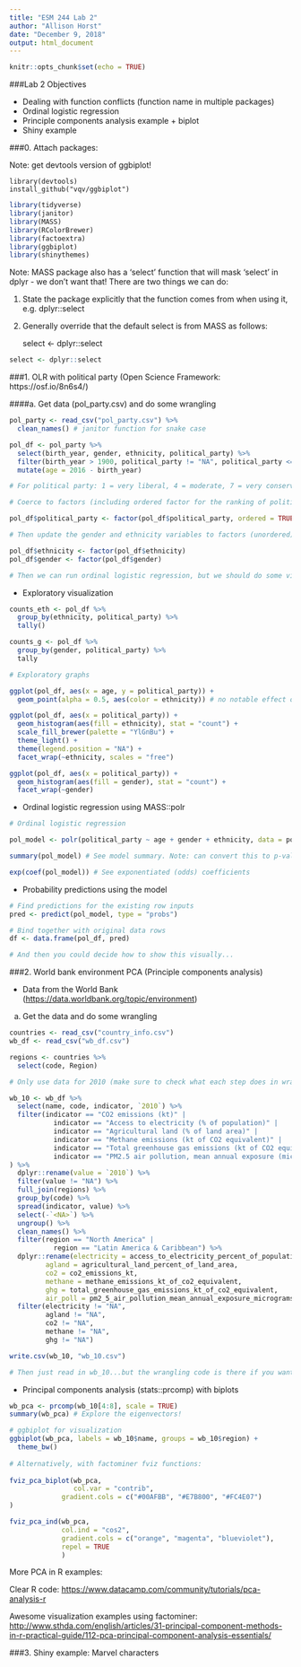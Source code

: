 ```yaml
---
title: "ESM 244 Lab 2"
author: "Allison Horst"
date: "December 9, 2018"
output: html_document
---
```


```r
knitr::opts_chunk$set(echo = TRUE)
```

###Lab 2 Objectives

- Dealing with function conflicts (function name in multiple packages)
- Ordinal logistic regression
- Principle components analysis example + biplot
- Shiny example

###0. Attach packages: 

Note: get devtools version of ggbiplot! 

    library(devtools)
    install_github("vqv/ggbiplot")

```r

library(tidyverse)
library(janitor)
library(MASS)
library(RColorBrewer)
library(factoextra)
library(ggbiplot)
library(shinythemes)

```

Note: MASS package also has a 'select' function that will mask 'select' in dplyr - we don't want that! There are two things we can do: 

(1) State the package explicitly that the function comes from when using it, e.g. dplyr::select

(2) Generally override that the default select is from MASS as follows: 

    select <- dplyr::select
    
```r
select <- dplyr::select
```

###1. OLR with political party (Open Science Framework: https://osf.io/8n6s4/)

####a. Get data (pol_party.csv) and do some wrangling

```r

pol_party <- read_csv("pol_party.csv") %>% 
  clean_names() # janitor function for snake case

pol_df <- pol_party %>% 
  select(birth_year, gender, ethnicity, political_party) %>% 
  filter(birth_year > 1900, political_party != "NA", political_party <= 7) %>% 
  mutate(age = 2016 - birth_year)

# For political party: 1 = very liberal, 4 = moderate, 7 = very conservative

# Coerce to factors (including ordered factor for the ranking of political party)

pol_df$political_party <- factor(pol_df$political_party, ordered = TRUE, levels = c("1","2","3","4","5","6","7")) # Check class and levels to ensure

# Then update the gender and ethnicity variables to factors (unordered)

pol_df$ethnicity <- factor(pol_df$ethnicity)
pol_df$gender <- factor(pol_df$gender) 

# Then we can run ordinal logistic regression, but we should do some visualization first.

```

- Exploratory visualization

```r

counts_eth <- pol_df %>% 
  group_by(ethnicity, political_party) %>% 
  tally()

counts_g <- pol_df %>% 
  group_by(gender, political_party) %>% 
  tally

# Exploratory graphs

ggplot(pol_df, aes(x = age, y = political_party)) +
  geom_point(alpha = 0.5, aes(color = ethnicity)) # no notable effect of age

ggplot(pol_df, aes(x = political_party)) +
  geom_histogram(aes(fill = ethnicity), stat = "count") +
  scale_fill_brewer(palette = "YlGnBu") +
  theme_light() +
  theme(legend.position = "NA") +
  facet_wrap(~ethnicity, scales = "free")

ggplot(pol_df, aes(x = political_party)) +
  geom_histogram(aes(fill = gender), stat = "count") +
  facet_wrap(~gender)

```

- Ordinal logistic regression using MASS::polr

```r
# Ordinal logistic regression

pol_model <- polr(political_party ~ age + gender + ethnicity, data = pol_df) # Run OLR

summary(pol_model) # See model summary. Note: can convert this to p-values if you really MUST. 

exp(coef(pol_model)) # See exponentiated (odds) coefficients

```

- Probability predictions using the model 

```r
# Find predictions for the existing row inputs
pred <- predict(pol_model, type = "probs")

# Bind together with original data rows
df <- data.frame(pol_df, pred)

# And then you could decide how to show this visually...

```

###2. World bank environment PCA (Principle components analysis)

- Data from the World Bank (<https://data.worldbank.org/topic/environment>)

a. Get the data and do some wrangling

```r

countries <- read_csv("country_info.csv")
wb_df <- read_csv("wb_df.csv")

regions <- countries %>% 
  select(code, Region)

# Only use data for 2010 (make sure to check what each step does in wrangling)

wb_10 <- wb_df %>% 
  select(name, code, indicator, `2010`) %>% 
  filter(indicator == "CO2 emissions (kt)" |
           indicator == "Access to electricity (% of population)" |
           indicator == "Agricultural land (% of land area)" |
           indicator == "Methane emissions (kt of CO2 equivalent)" |
           indicator == "Total greenhouse gas emissions (kt of CO2 equivalent)" |
           indicator == "PM2.5 air pollution, mean annual exposure (micrograms per cubic meter)"
) %>% 
  dplyr::rename(value = `2010`) %>% 
  filter(value != "NA") %>% 
  full_join(regions) %>% 
  group_by(code) %>% 
  spread(indicator, value) %>% 
  select(-`<NA>`) %>% 
  ungroup() %>% 
  clean_names() %>% 
  filter(region == "North America" |
           region == "Latin America & Caribbean") %>% 
  dplyr::rename(electricity = access_to_electricity_percent_of_population, 
         agland = agricultural_land_percent_of_land_area,
         co2 = co2_emissions_kt,
         methane = methane_emissions_kt_of_co2_equivalent,
         ghg = total_greenhouse_gas_emissions_kt_of_co2_equivalent,
         air_poll = pm2_5_air_pollution_mean_annual_exposure_micrograms_per_cubic_meter) %>% 
  filter(electricity != "NA",
         agland != "NA",
         co2 != "NA",
         methane != "NA",
         ghg != "NA")

write.csv(wb_10, "wb_10.csv")

# Then just read in wb_10...but the wrangling code is there if you want to see it.

```

- Principal components analysis (stats::prcomp) with biplots

```r

wb_pca <- prcomp(wb_10[4:8], scale = TRUE)
summary(wb_pca) # Explore the eigenvectors!

# ggbiplot for visualization
ggbiplot(wb_pca, labels = wb_10$name, groups = wb_10$region) +
  theme_bw()
  
# Alternatively, with factominer fviz functions: 
  
fviz_pca_biplot(wb_pca,
                col.var = "contrib",
             gradient.cols = c("#00AFBB", "#E7B800", "#FC4E07")
)

fviz_pca_ind(wb_pca,
             col.ind = "cos2", 
             gradient.cols = c("orange", "magenta", "blueviolet"),
             repel = TRUE
             )

```

More PCA in R examples: 

Clear R code: 
<https://www.datacamp.com/community/tutorials/pca-analysis-r>

Awesome visualization examples using factominer:
<http://www.sthda.com/english/articles/31-principal-component-methods-in-r-practical-guide/112-pca-principal-component-analysis-essentials/>


###3. Shiny example: Marvel characters


